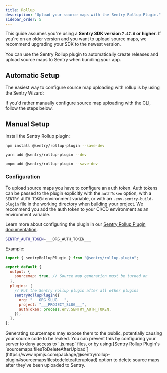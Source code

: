 ```yaml
---
title: Rollup
description: "Upload your source maps with the Sentry Rollup Plugin."
sidebar_order: 5
---
```


<Note>

This guide assumes you're using a **Sentry SDK version `7.47.0` or higher**. If you're on an older version and you want to upload source maps, we recommend upgrading your SDK to the newest version.

</Note>

You can use the Sentry Rollup plugin to automatically create releases and upload source maps to Sentry when bundling your app.

## Automatic Setup

The easiest way to configure source map uploading with rollup is by using the Sentry Wizard:

<Include name="sourcemaps-wizard-instructions.mdx" />

If you'd rather manually configure source map uploading with the CLI, follow the steps below.

## Manual Setup

Install the Sentry Rollup plugin:

```bash {tabTitle:npm}
npm install @sentry/rollup-plugin --save-dev
```

```bash {tabTitle:yarn}
yarn add @sentry/rollup-plugin --dev
```

```bash {tabTitle:pnpm}
pnpm add @sentry/rollup-plugin --save-dev
```

### Configuration

To upload source maps you have to configure an auth token.
Auth tokens can be passed to the plugin explicitly with the `authToken` option, with a `SENTRY_AUTH_TOKEN` environment variable, or with an `.env.sentry-build-plugin` file in the working directory when building your project.
We recommend you add the auth token to your CI/CD environment as an environment variable.

Learn more about configuring the plugin in our [Sentry Rollup Plugin documentation](https://www.npmjs.com/package/@sentry/rollup-plugin).

<OrgAuthTokenNote />

```bash {filename:.env.sentry-build-plugin}
SENTRY_AUTH_TOKEN=___ORG_AUTH_TOKEN___
```

Example:

<SignInNote />

```javascript {filename:rollup.config.js}
import { sentryRollupPlugin } from "@sentry/rollup-plugin";

export default {
  output: {
    sourcemap: true, // Source map generation must be turned on
  },
  plugins: [
    // Put the Sentry rollup plugin after all other plugins
    sentryRollupPlugin({
      org: "___ORG_SLUG___",
      project: "___PROJECT_SLUG___",
      authToken: process.env.SENTRY_AUTH_TOKEN,
    }),
  ],
};
```

<Alert>
  Generating sourcemaps may expose them to the public, potentially causing your
  source code to be leaked. You can prevent this by configuring your server to deny access to `.js.map` files, or by
  using [Sentry Rollup Plugin's
  `sourcemaps.filesToDeleteAfterUpload`](https://www.npmjs.com/package/@sentry/rollup-plugin#sourcemapsfilestodeleteafterupload)
  option to delete source maps after they've been uploaded to Sentry.
</Alert>
